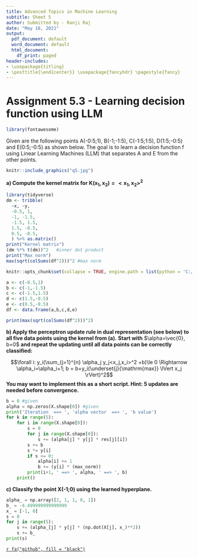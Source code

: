 ---
title: Advanced Topics in Machine Learning
subtitle: Sheet 5
author: Submitted by - Ranji Raj
date: "May 16, 2021"
output:
  pdf_document: default
  word_document: default
  html_document:
    df_print: paged
header-includes:
- \usepackage{titling}
- \posttitle{\end{center}} \usepackage{fancyhdr} \pagestyle{fancy} 
---
# **Assignment 5.3 - Learning decision function using LLM**

```{r echo=FALSE, message=FALSE, warning=FALSE, out.width = '70%', fig.align="center", results='hide'}
library(fontawesome)
```

Given are the following points A(-0:5;1), B(-1;-1:5), C(-1:5;1:5), D(1:5;-0:5) and
E(0:5;-0:5) as shown below. The goal is to learn a decision function f using Linear
Learning Machines (LLM) that separates A and E from the other points.


```{r echo=FALSE, fig.cap="Set of points in 2D", out.width = '40%', fig.align="center"}
knitr::include_graphics("q5.jpg")
```
__a) Compute the kernel matrix for__ $\mathbf{K(x_1, x_2) = <x_1, x_2>^2}$

```{r, echo=FALSE, warning=FALSE, message=FALSE}
library(tidyverse)
dm <- tribble(
  ~x, ~y,
  -0.5, 1,
  -1, -1.5,
  -1.5, 1.5,
  1.5, -0.5,
  0.5, -0.5,
  ) %>% as.matrix()
print("Kernel matrix")
(dm %*% t(dm))^2   #inner dot product
print("Max norm")
max(sqrt(colSums(df^2)))^2 #max norm
```
```{r setup, include=FALSE, results='hide', warning=FALSE, message=FALSE}
knitr::opts_chunk$set(collapse = TRUE, engine.path = list(python = 'C:/Users/User/AppData/Local/Programs/Python/Python39/python.exe'))
```

```{r warning=FALSE, message=FALSE, echo=FALSE, include=FALSE}

a <- c(-0.5,1)
b <- c(-1,-1.5)
c <- c(-1.5,1.5)
d <- c(1.5,-0.5)
e <- c(0.5,-0.5)
df <- data.frame(a,b,c,d,e)

print(max(sqrt(colSums(df^2)))^2)

```

\newpage
__b) Apply the perceptron update rule in dual representation (see below) to all five data points using the kernel from (a).__ __Start with__ $\alpha=\vec{0}, b=0$ __and repeat the updating until all data points can be correctly classified:__

$$\forall i: y_i(\sum_{j=1}^{n} \alpha_j y_j<x_j,x_i>^2 +b)\le 0 \Rightarrow \alpha_i=\alpha_i+1; b = b+y_i(\underset{j}{\mathrm{max}} \lVert x_j \rVert)^2$$
__You may want to implement this as a short script. Hint: 5 updates are needed before convergence.__

```{python warning=FALSE, message=FALSE, echo=FALSE}
b = 0 #given 
alpha = np.zeros(X.shape[0]) #given 
print('Iteration  ==> ', 'alpha vector  ==> ', 'b value')
for k in range(5):
    for i in range(X.shape[0]):
        s = 0
        for j in range(X.shape[0]):
            s += (alpha[j] * y[j] * res[j][i])
        s += b
        s *= y[i]
        if s <= 0:
            alpha[i] += 1
            b += (y[i] * (max_norm))        
        print(i+1, ' ==> ', alpha, ' ==> ', b)
    print()
```
__c) Classify the point X(-1;0) using the learned hyperplane.__

```{python warning=FALSE, message=FALSE, echo=FALSE}
alpha_ = np.array([2, 1, 1, 0, 1])
b_ = -4.499999999999999
x_ = [-1, 0]
s = 0
for j in range(5):
    s += (alpha_[j] * y[j] * (np.dot(X[j], x_)**2))
    s += b_
print(s)
```




[`r fa("github", fill = "black")`](https://github.com/ranjiGT/ATiML-amendments)